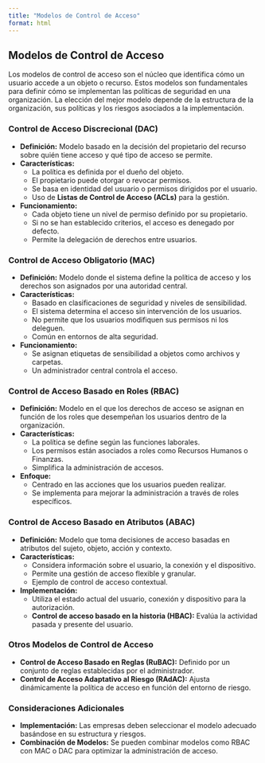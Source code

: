 ```yaml
---
title: "Modelos de Control de Acceso"
format: html
---
```


## Modelos de Control de Acceso

Los modelos de control de acceso son el núcleo que identifica cómo un usuario accede a un objeto o recurso. Estos modelos son fundamentales para definir cómo se implementan las políticas de seguridad en una organización. La elección del mejor modelo depende de la estructura de la organización, sus políticas y los riesgos asociados a la implementación.

### Control de Acceso Discrecional (DAC)

- **Definición:** Modelo basado en la decisión del propietario del recurso sobre quién tiene acceso y qué tipo de acceso se permite.
- **Características:**
  - La política es definida por el dueño del objeto.
  - El propietario puede otorgar o revocar permisos.
  - Se basa en identidad del usuario o permisos dirigidos por el usuario.
  - Uso de **Listas de Control de Acceso (ACLs)** para la gestión.
- **Funcionamiento:**
  - Cada objeto tiene un nivel de permiso definido por su propietario.
  - Si no se han establecido criterios, el acceso es denegado por defecto.
  - Permite la delegación de derechos entre usuarios.

### Control de Acceso Obligatorio (MAC)

- **Definición:** Modelo donde el sistema define la política de acceso y los derechos son asignados por una autoridad central.
- **Características:**
  - Basado en clasificaciones de seguridad y niveles de sensibilidad.
  - El sistema determina el acceso sin intervención de los usuarios.
  - No permite que los usuarios modifiquen sus permisos ni los deleguen.
  - Común en entornos de alta seguridad.
- **Funcionamiento:**
  - Se asignan etiquetas de sensibilidad a objetos como archivos y carpetas.
  - Un administrador central controla el acceso.

### Control de Acceso Basado en Roles (RBAC)

- **Definición:** Modelo en el que los derechos de acceso se asignan en función de los roles que desempeñan los usuarios dentro de la organización.
- **Características:**
  - La política se define según las funciones laborales.
  - Los permisos están asociados a roles como Recursos Humanos o Finanzas.
  - Simplifica la administración de accesos.
- **Enfoque:**
  - Centrado en las acciones que los usuarios pueden realizar.
  - Se implementa para mejorar la administración a través de roles específicos.

### Control de Acceso Basado en Atributos (ABAC)

- **Definición:** Modelo que toma decisiones de acceso basadas en atributos del sujeto, objeto, acción y contexto.
- **Características:**
  - Considera información sobre el usuario, la conexión y el dispositivo.
  - Permite una gestión de acceso flexible y granular.
  - Ejemplo de control de acceso contextual.
- **Implementación:**
  - Utiliza el estado actual del usuario, conexión y dispositivo para la autorización.
  - **Control de acceso basado en la historia (HBAC):** Evalúa la actividad pasada y presente del usuario.

### Otros Modelos de Control de Acceso

- **Control de Acceso Basado en Reglas (RuBAC):** Definido por un conjunto de reglas establecidas por el administrador.
- **Control de Acceso Adaptativo al Riesgo (RAdAC):** Ajusta dinámicamente la política de acceso en función del entorno de riesgo.

### Consideraciones Adicionales

- **Implementación:** Las empresas deben seleccionar el modelo adecuado basándose en su estructura y riesgos.
- **Combinación de Modelos:** Se pueden combinar modelos como RBAC con MAC o DAC para optimizar la administración de acceso.
